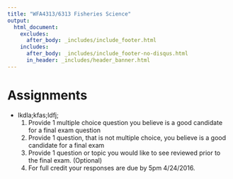 ```yaml
---
title: "WFA4313/6313 Fisheries Science"
output: 
  html_document:
    excludes: 
      after_body: _includes/include_footer.html
    includes:
      after_body: _includes/include_footer-no-disqus.html
      in_header: _includes/header_banner.html 
---
```

<!--
library(knitr)
rmarkdown::render_site("classes.Rmd")# build website
-->


# Assignments

* lkdla;kfas;ldfj;
    1. Provide 1 multiple choice question you believe is a good candidate for a final exam question
    2. Provide 1 question, that is not multiple choice, you believe is a good candidate for a final exam
    3. Provide 1 question or topic you would like to see reviewed prior to the final exam. (Optional)
    4. For full credit your responses are due by 5pm 4/24/2016. 
